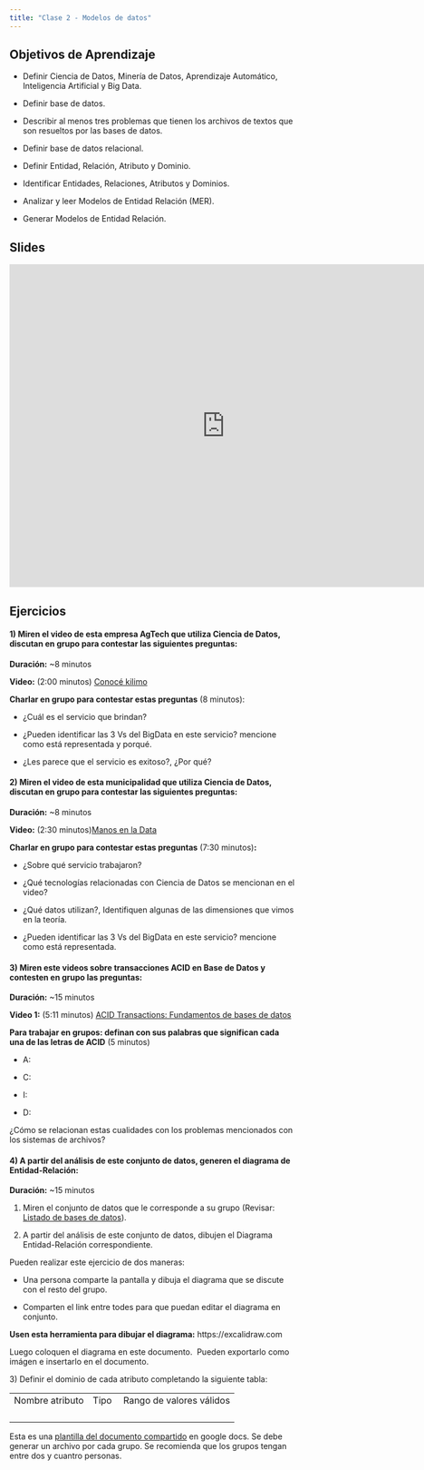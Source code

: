 ```yaml
---
title: "Clase 2 - Modelos de datos"
---
```


## Objetivos de Aprendizaje

-   Definir Ciencia de Datos, Minería de Datos, Aprendizaje Automático, Inteligencia Artificial y Big Data.

-   Definir base de datos.

-   Describir al menos tres problemas que tienen los archivos de textos que son resueltos por las bases de datos.

-   Definir base de datos relacional.

-   Definir Entidad, Relación, Atributo y Dominio.

-   Identificar Entidades, Relaciones, Atributos y Dominios.

-   Analizar y leer Modelos de Entidad Relación (MER).

-   Generar Modelos de Entidad Relación.

## Slides

<iframe src="https://docs.google.com/presentation/d/1hK34H55hKRaG8tn9LJ-AEayV2t9n3FVU1FBiP210Du0/embed?start=false&amp;loop=false&amp;delayms=3000" frameborder="0" width="760" height="569" allowfullscreen="true" mozallowfullscreen="true" webkitallowfullscreen="true">

</iframe>

## Ejercicios

#### 1) Miren el video de esta empresa AgTech que utiliza Ciencia de Datos, discutan en grupo para contestar las siguientes preguntas:

**Duración:** \~8 minutos

**Video:** (2:00 minutos) [Conocé kilimo](https://youtu.be/4lwa-6Li6t8)

**Charlar en grupo para contestar estas preguntas** (8 minutos):

-   ¿Cuál es el servicio que brindan? 

-   ¿Pueden identificar las 3 Vs del BigData en este servicio? mencione como está representada y porqué.

-   ¿Les parece que el servicio es exitoso?, ¿Por qué? \

#### 2) Miren el video de esta municipalidad que utiliza Ciencia de Datos, discutan en grupo para contestar las siguientes preguntas:

**Duración:** \~8 minutos

**Video:** (2:30 minutos)[Manos en la Data](https://www.youtube.com/watch?v=_s7YOkX6C2Y)

**Charlar en grupo para contestar estas preguntas** (7:30 minutos)**:**

-   ¿Sobre qué servicio trabajaron? 

-   ¿Qué tecnologías relacionadas con Ciencia de Datos se mencionan en el video? 

-   ¿Qué datos utilizan?, Identifiquen algunas de las dimensiones que vimos en la teoría.

-   ¿Pueden identificar las 3 Vs del BigData en este servicio? mencione como está representada.

#### 3) Miren este videos sobre transacciones ACID en Base de Datos y contesten en grupo las preguntas:

**Duración:** \~15 minutos

**Video 1:** (5:11 minutos) [ACID Transactions: Fundamentos de bases de datos](https://www.youtube.com/watch?v=0tAqp3w_K2o)

**Para trabajar en grupos: definan con sus palabras que significan cada una de las letras de ACID** (5 minutos)

-   A:

-   C:

-   I:

-   D:

¿Cómo se relacionan estas cualidades con los problemas mencionados con los sistemas de archivos? 

#### 4) A partir del análisis de este conjunto de datos, generen el diagrama de Entidad-Relación:

**Duración:** \~15 minutos

1.  Miren el conjunto de datos que le corresponde a su grupo (Revisar: [Listado de bases de datos](https://docs.google.com/document/d/1ME9nBZOo10nB5-NJ9Ib0qaHMyScPF5oW2Pal15uAlxE/edit?usp=sharing)).

2.  A partir del análisis de este conjunto de datos, dibujen el Diagrama Entidad-Relación correspondiente.

Pueden realizar este ejercicio de dos maneras:

-   Una persona comparte la pantalla y dibuja el diagrama que se discute con el resto del grupo.

-   Comparten el link entre todes para que puedan editar el diagrama en conjunto.

**Usen esta herramienta para dibujar el diagrama:** https://excalidraw.com

Luego coloquen el diagrama en este documento.  Pueden exportarlo como imágen e insertarlo en el documento.

3\) Definir el dominio de cada atributo completando la siguiente tabla:

|                 |       |                          |
|-----------------|-------|--------------------------|
| Nombre atributo | Tipo  | Rango de valores válidos |
|                 |       |                          |
|                 |       |                          |
|                 |       |                          |
|                 |       |                          |

::: callout-tip
Esta es una [plantilla del documento compartido](https://docs.google.com/document/d/1rTH3FnmbZkwT_-coW5vAXWghGWSttn5KowWSYftVRUc/edit?usp=sharing) en google docs. Se debe generar un archivo por cada grupo. Se recomienda que los grupos tengan entre dos y cuantro personas.
:::
